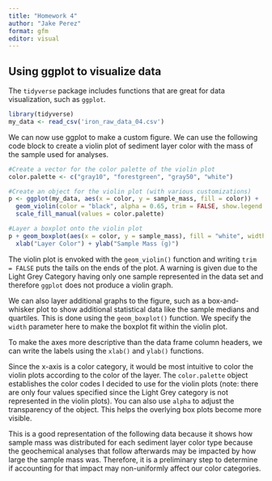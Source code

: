 ```yaml
---
title: "Homework 4"
author: "Jake Perez"
format: gfm
editor: visual
---
```


## Using ggplot to visualize data

The `tidyverse` package includes functions that are great for data visualization, such as `ggplot`.

```r
library(tidyverse)
my_data <- read_csv('iron_raw_data_04.csv')
```

We can now use ggplot to make a custom figure. We can use the following code block to create a violin plot of sediment layer color with the mass of the sample used for analyses.

```r
#Create a vector for the color palette of the violin plot
color.palette <- c("gray10", "forestgreen", "gray50", "white")

#Create an object for the violin plot (with various customizations)
p <- ggplot(my_data, aes(x = color, y = sample_mass, fill = color)) +
  geom_violin(color = "black", alpha = 0.65, trim = FALSE, show.legend = FALSE) + 
  scale_fill_manual(values = color.palette)

#Layer a boxplot onto the violin plot
p + geom_boxplot(aes(x = color, y = sample_mass), fill = "white", width = 0.1) + theme_classic() + 
  xlab("Layer Color") + ylab("Sample Mass (g)")
```

The violin plot is envoked with the `geom_violin()` function and writing `trim = FALSE` puts the tails on the ends of the plot. A warning is given due to the Light Grey Category having only one sample represented in the data set and therefore `ggplot` does not produce a violin graph.

We can also layer additional graphs to the figure, such as a box-and-whisker plot to show additional statistical data like the sample medians and quartiles. This is done using the `geom_boxplot()` function. We specify the `width` parameter here to make the boxplot fit within the violin plot.

To make the axes more descriptive than the data frame column headers, we can write the labels using the `xlab()` and `ylab()` functions.

Since the x-axis is a color category, it would be most intuitive to color the violin plots according to the color of the layer. The `color.palette` object establishes the color codes I decided to use for the violin plots (note: there are only four values specified since the Light Grey category is not represented in the violin plots). You can also use `alpha` to adjust the transparency of the object. This helps the overlying box plots become more visible.

This is a good representation of the following data because it shows how sample mass was distributed for each sediment layer color type because the geochemical analyses that follow afterwards may be impacted by how large the sample mass was. Therefore, it is a preliminary step to determine if accounting for that impact may non-uniformly affect our color categories.
